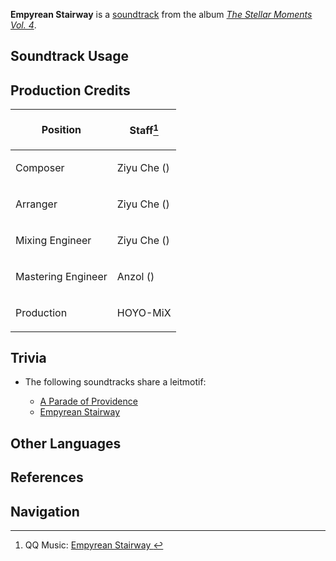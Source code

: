 {{Soundtrack Infobox
|image          = The Stellar Moments Vol. 4.png
|album          = The Stellar Moments Vol. 4
|disc           = 
|number         = 11
|featured       =
|featured2      =
|featured3      =
|featured_disc  =
|featured_disc2 =
|featured_disc3 =
|youtube_id     = UMsFQmDKkxA
|spotify_id     = 2Peu3BrDdDZFG8vdMkuHr3
|previous       = Sunfrost Breeze
|next           = Whisper of Verdure
}}
'''Empyrean Stairway''' is a [[soundtrack]] from the album ''[[The Stellar Moments Vol. 4]]''.

==Soundtrack Usage==
{{Soundtrack Usage
|quest     = 
|location  = 
|domain    = 
|eventgameplay = Starlit Letter//post-matching [[Kaveh]]'s voice-over
|mediaoriginal=Character Demo;;Kaveh
}}

<!--
==Other Arrangements==
{{Files by Category Gallery|Media Using an Unreleased Arrangement of {{subst:#titleparts:{{subst:PAGENAME}}}} Soundtrack}}
-->
==Production Credits==
{| class="wikitable"
! Position
! Staff<ref>QQ Music: [https://y.qq.com/n/ryqq/songDetail/003y8Cyh1jv0Pz Empyrean Stairway {{zh|天途迢遥}}]</ref>
|-
! Composer
| Ziyu Che ({{zh|车子玉}})
|-
! Arranger
| Ziyu Che ({{zh|车子玉}})
|-
! Mixing Engineer
| Ziyu Che ({{zh|车子玉}})
|-
! Mastering Engineer
| Anzol ({{zh|鸦雀有声}})
|-
! Production
| HOYO-MiX
|}

==Trivia==
* <section begin="KavehLeitmotif" />The following soundtracks share a leitmotif:
** [[A Parade of Providence (Soundtrack)|A Parade of Providence]]
** [[Empyrean Stairway]]<section end="KavehLeitmotif" />

==Other Languages==
{{Other Languages
|en       = Empyrean Stairway
|zhs      = 天途迢遥
|zhs_rm   = Tiāntú Tiáoyáo
|zht      = 天途迢遙
|zht_rm   = Tiāntú Tiáoyáo
|zh_tl    = The Path to the Heavens Is Distant
|ja       = 天路遥々
|ja_rm    = Amaji Harubaru{{Assumed}}
|ja_tl    = Heavenly Path Afar
}}

==References==
{{Reflist}}

==Navigation==
{{Soundtrack Navbox|The Stellar Moments}}